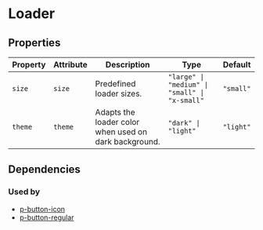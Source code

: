 # Loader



<!-- Auto Generated Below -->


## Properties

| Property | Attribute | Description                                           | Type                                          | Default   |
| -------- | --------- | ----------------------------------------------------- | --------------------------------------------- | --------- |
| `size`   | `size`    | Predefined loader sizes.                              | `"large" \| "medium" \| "small" \| "x-small"` | `"small"` |
| `theme`  | `theme`   | Adapts the loader color when used on dark background. | `"dark" \| "light"`                           | `"light"` |


## Dependencies

### Used by

 - [p-button-icon](#/action/button-icon)
 - [p-button-regular](#/action/button-regular)